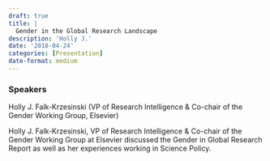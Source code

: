 ```yaml
---
draft: true 
title: |
  Gender in the Global Research Landscape
description: 'Holly J.'
date: '2018-04-24'
categories: [Presentation]
date-format: medium 
---
```



### Speakers  
Holly J. Falk-Krzesinski (VP of Research Intelligence & Co-chair of the Gender Working Group, Elsevier)

Holly J. Falk-Krzesinski, VP of Research Intelligence & Co-chair of the Gender Working Group at Elsevier discussed the Gender in Global Research Report as well as her experiences working in Science Policy.


